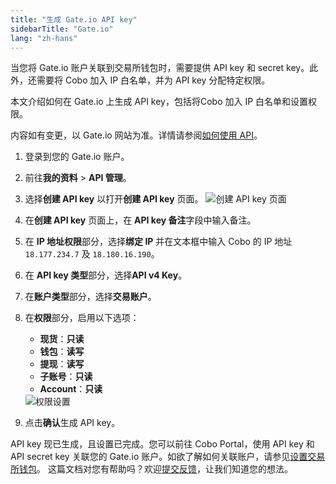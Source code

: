```yaml
---
title: "生成 Gate.io API key"
sidebarTitle: "Gate.io"
lang: "zh-hans"
---
```


当您将 Gate.io 账户关联到交易所钱包时，需要提供 API key 和 secret key。此外，还需要将 Cobo 加入 IP 白名单，并为 API key 分配特定权限。

本文介绍如何在 Gate.io 上生成 API key，包括将Cobo 加入 IP 白名单和设置权限。

<Note>内容如有变更，以 Gate.io 网站为准。详情请参阅<a href="https://www.gate.io/zh/help/guide/faq/17521/how-to-utilize-api">如何使用 API</a>。</Note>

1. 登录到您的 Gate.io 账户。
2. 前往**我的资料** > **API 管理**。
3. 选择**创建 API key** 以打开**创建 API key** 页面。
    <img src="/cn/images/exchange-wallet/gate_1.png" className="screenshot_modal" alt="创建 API key 页面" />
4. 在**创建 API key** 页面上，在 **API key 备注**字段中输入备注。
5. 在 **IP 地址权限**部分，选择**绑定 IP** 并在文本框中输入 Cobo 的 IP 地址 `18.177.234.7` 及 `18.180.16.190`。
6. 在 **API key 类型**部分，选择**API v4 Key**。
7. 在**账户类型**部分，选择**交易账户**。
8. 在**权限**部分，启用以下选项：
    - **现货**：**只读**
    - **钱包**：**读写**
    - **提现**：**读写**
    - **子账号**：**只读**
    - **Account**：**只读**
    <img src="/cn/images/exchange-wallet/gate_2.png" className="screenshot_modal" alt="权限设置" />

9. 点击**确认**生成 API key。

API key 现已生成，且设置已完成。您可以前往 Cobo Portal，使用 API key 和 API secret key 关联您的 Gate.io 账户。如欲了解如何关联账户，请参见[设置交易所钱包](/cn/portal/exchange-wallets/set-up)。 
<Tip>这篇文档对您有帮助吗？欢迎[提交反馈](https://forms.zohopublic.com/cobo/form/DocumentFeedbackForm/formperma/QvLOhxJv1_JMsJ-1dleZ8Itb_7rzN-LtgvsDdxosoVI?referrername=manuals)，让我们知道您的想法。</Tip>